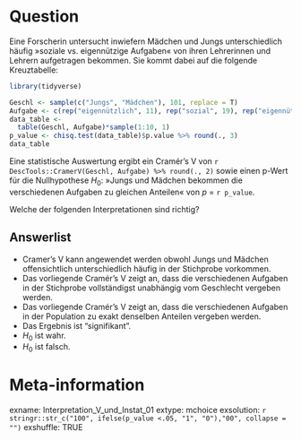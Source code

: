 Question
========
Eine Forscherin untersucht inwiefern Mädchen und Jungs unterschiedlich häufig »soziale vs. eigennützige Aufgaben« von ihren Lehrerinnen und Lehrern aufgetragen bekommen. 
Sie kommt dabei auf die folgende Kreuztabelle:
```r
library(tidyverse)

Geschl <- sample(c("Jungs", "Mädchen"), 101, replace = T)
Aufgabe <- c(rep("eigennützlich", 11), rep("sozial", 19), rep("eigennützlich", 23), rep("sozial", 48))
data_table <- 
  table(Geschl, Aufgabe)*sample(1:10, 1)
p_value <- chisq.test(data_table)$p.value %>% round(., 3)
data_table
```
Eine statistische Auswertung ergibt ein Cramér's V von `r DescTools::CramerV(Geschl, Aufgabe) %>% round(., 2)` sowie einen p-Wert für die Nullhypothese $H_0$: »Jungs und Mädchen bekommen die verschiedenen Aufgaben zu gleichen Anteilen« von _p_ = `r p_value`.

Welche der folgenden Interpretationen sind richtig?

Answerlist
----------
* Cramer's V kann angewendet werden obwohl Jungs und Mädchen offensichtlich unterschiedlich häufig in der Stichprobe vorkommen.
* Das vorliegende Cramér's V zeigt an, dass die verschiedenen Aufgaben in der Stichprobe vollständigst unabhängig vom Geschlecht vergeben werden.
* Das vorliegende Cramér's V zeigt an, dass die verschiedenen Aufgaben in der Population zu exakt denselben Anteilen vergeben werden.
* Das Ergebnis ist "signifikant".
* $H_0$ ist wahr.
* $H_0$ ist falsch.

Meta-information
================
exname: Interpretation_V_und_Instat_01 
extype: mchoice
exsolution: `r stringr::str_c("100", ifelse(p_value <.05, "1", "0"),"00", collapse = "")`
exshuffle: TRUE